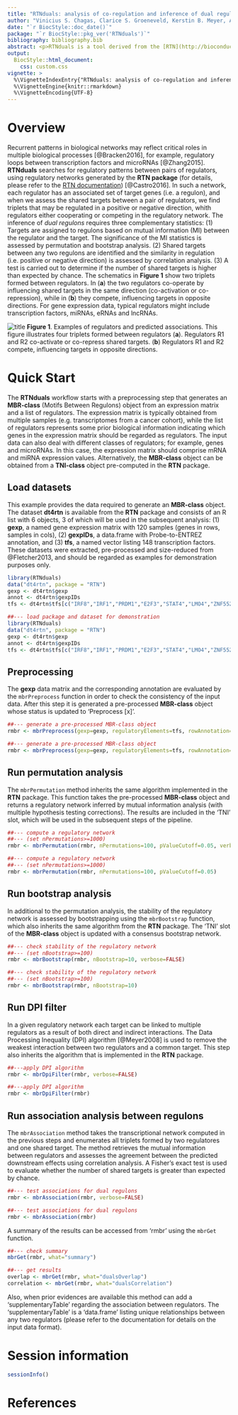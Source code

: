 ```yaml
---
title: "RTNduals: analysis of co-regulation and inference of dual regulons."
author: "Vinicius S. Chagas, Clarice S. Groeneveld, Kerstin B. Meyer, A. Gordon Robertson, Mauro A. A. Castro."
date: "`r BiocStyle::doc_date()`"
package: "`r BiocStyle::pkg_ver('RTNduals')`"
bibliography: bibliography.bib
abstract: <p>RTNduals is a tool derived from the [RTN](http://bioconductor.org/packages/RTN/) (Reconstruction of Transcriptional Networks) package and searches for possible co-regulatory relationships between pairs of regulators. The tool infers dual regulons, a concept that tests whether pairs of regulators have similar effects on shared target genes. Regulons can be of different types (e.g. transcription factor (TF)-TF, miRNA-miRNA, TF-miRNA, TF-mRNA).</p>
output: 
  BiocStyle::html_document:
    css: custom.css
vignette: >
  %\VignetteIndexEntry{"RTNduals: analysis of co-regulation and inference of dual regulons."}
  %\VignetteEngine{knitr::rmarkdown}
  %\VignetteEncoding{UTF-8}
---
```


# Overview
Recurrent patterns in biological networks may reflect critical roles in multiple biological processes [@Bracken2016], for example, regulatory loops between transcription factors and microRNAs [@Zhang2015]. **RTNduals** searches for regulatory patterns between pairs of regulators, using regulatory networks generated by the **RTN package** (for details, please refer to the [RTN documentation](http://bioconductor.org/packages/RTN/)) [@Castro2016]. In such a network, each regulator has an associated set of target genes (i.e. a regulon), and when we assess the shared targets between a pair of regulators, we find triplets that may be regulated in a positive or negative direction, whith regulators either cooperating or competing in the regulatory network. The inference of *dual regulons* requires three complementary statistics: (1) Targets are assigned to regulons based on mutual information (MI) between the regulator and the target. The significance of the MI statistics is assessed by permutation and bootstrap analysis. (2) Shared targets between any two regulons are identified and the similarity in regulation (i.e. positive or negative direction) is assessed by correlation analysis. (3) A test is carried out to determine if the number of shared targets is higher than expected by chance. The schematics in **Figure 1** show two triplets formed between regulators. In (**a**) the two regulators co-operate by influencing shared targets in the same direction (co-activation or co-repression), while in (**b**) they compete, influencing targets in opposite directions. For gene expression data, typical regulators might include transcription factors, miRNAs, eRNAs and lncRNAs.


![title](fig1.png)
<b>Figure 1</b>.  Examples of regulators and predicted associations. This figure illustrates four triplets formed between regulators (<b>a</b>). Regulators R1 and R2 co-activate or co-repress shared targets. (<b>b</b>) Regulators R1 and R2 compete, influencing targets in opposite directions.

# Quick Start
The **RTNduals** workflow starts with a preprocessing step that generates an **MBR-class** (Motifs Between Regulons) object from an expression matrix and a list of regulators. The expression matrix is typically obtained from multiple samples (e.g. transcriptomes from a cancer cohort), while the list of regulators represents some prior biological information indicating which genes in the expression matrix should be regarded as regulators. The input data can also deal with different classes of regulators; for example, genes and microRNAs. In this case, the expression matrix should comprise mRNA and miRNA expression values. Alternatively, the **MBR-class** object can be obtained from a **TNI-class** object pre-computed in the **RTN** package.

## Load datasets
This example provides the data required to generate an **MBR-class** object. The dataset **dt4rtn** is available from the **RTN** package and consists of an R list with 6 objects, 3 of which will be used in the subsequent analysis: (1) **gexp**, a named gene expression matrix with 120 samples (genes in rows, samples in cols), (2) **gexpIDs**, a data.frame with Probe-to-ENTREZ annotation, and (3) **tfs**, a named vector listing 148 transcription factors. These datasets were extracted, pre-processed and size-reduced from @Fletcher2013, and should be regarded as examples for demonstration purposes only.

```r
library(RTNduals)
data("dt4rtn", package = "RTN")
gexp <- dt4rtn$gexp
annot <- dt4rtn$gexpIDs
tfs <- dt4rtn$tfs[c("IRF8","IRF1","PRDM1","E2F3","STAT4","LMO4","ZNF552")]
```

```r
##--- load package and dataset for demonstration
library(RTNduals)
data("dt4rtn", package = "RTN")
gexp <- dt4rtn$gexp
annot <- dt4rtn$gexpIDs
tfs <- dt4rtn$tfs[c("IRF8","IRF1","PRDM1","E2F3","STAT4","LMO4","ZNF552")]
```

## Preprocessing
The **gexp** data matrix and the corresponding annotation are evaluated by the `mbrPreprocess` function in order to check the consistency of the input data. After this step it is generated a pre-processed **MBR-class** object whose status is updated to 'Preprocess [x]'.

```r
##--- generate a pre-processed MBR-class object
rmbr <- mbrPreprocess(gexp=gexp, regulatoryElements=tfs, rowAnnotation=annot, verbose=FALSE)
```

```r
##--- generate a pre-processed MBR-class object
rmbr <- mbrPreprocess(gexp=gexp, regulatoryElements=tfs, rowAnnotation=annot)
```

## Run permutation analysis
The `mbrPermutation` method inherits the same algorithm implemented in the **RTN** package. This function takes the pre-processed **MBR-class** object and returns a regulatory network inferred by mutual information analysis (with multiple hypothesis testing corrections). The results are included in the 'TNI' slot, which will be used in the subsequent steps of the pipeline.

```r
##--- compute a regulatory network
##--- (set nPermutations>=1000)
rmbr <- mbrPermutation(rmbr, nPermutations=100, pValueCutoff=0.05, verbose=FALSE)
```

```r
##--- compute a regulatory network
##--- (set nPermutations>=1000)
rmbr <- mbrPermutation(rmbr, nPermutations=100, pValueCutoff=0.05)
```

## Run bootstrap analysis
In additional to the permutation analysis, the stability of the regulatory network is assessed by bootstrapping using the `mbrBootstrap` function, which also inherits the same algorithm from the **RTN** package. The 'TNI' slot of the **MBR-class** object is updated with a consensus bootstrap network.


```r
##--- check stability of the regulatory network
##--- (set nBootstrap>=100)
rmbr <- mbrBootstrap(rmbr, nBootstrap=10, verbose=FALSE)
```

```r
##--- check stability of the regulatory network
##--- (set nBootstrap>=100)
rmbr <- mbrBootstrap(rmbr, nBootstrap=10)
```

## Run DPI filter
In a given regulatory network each target can be linked to multiple regulators as a result of both direct and indirect interactions. The Data Processing Inequality (DPI) algorithm [@Meyer2008] is used to remove the weakest interaction between two regulators and a common target. This step also inherits the algorithm that is implemented in the **RTN** package.

```r
##---apply DPI algorithm
rmbr <- mbrDpiFilter(rmbr, verbose=FALSE)
```

```r
##---apply DPI algorithm
rmbr <- mbrDpiFilter(rmbr)
```

## Run association analysis between regulons
The `mbrAssociation` method takes the transcriptional network computed in the previous steps and enumerates all triplets formed by two regulatores and one shared target. The method retrieves the mutual information between regulators and assesses the agreement between the predicted downstream effects using correlation analysis. A Fisher’s exact test is used to evaluate whether the number of shared targets is greater than expected by chance.

```r
##--- test associations for dual regulons
rmbr <- mbrAssociation(rmbr, verbose=FALSE)
```

```r
##--- test associations for dual regulons
rmbr <- mbrAssociation(rmbr)
```

A summary of the results can be accessed from 'rmbr' using the `mbrGet` function.

```r
##--- check summary
mbrGet(rmbr, what="summary")
```

```r
##--- get results
overlap <- mbrGet(rmbr, what="dualsOverlap")
correlation <- mbrGet(rmbr, what="dualsCorrelation")
```

Also, when prior evidences are available this method can add a 'supplementaryTable' regarding the association between regulators. The 'supplementaryTable' is a 'data.frame' listing unique relationships between any two regulators (please refer to the documentation for details on the input data format).

# Session information
```r
sessionInfo()
```

# References



